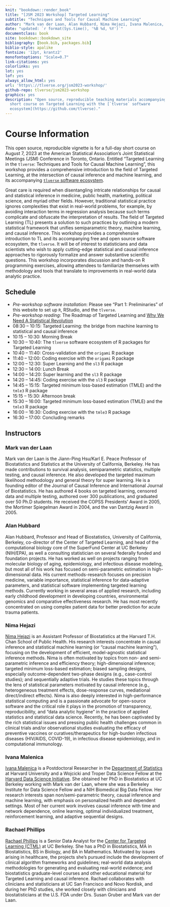 ```yaml
---
knit: "bookdown::render_book"
title: "[JSM 2023 Workshop] Targeted Learning"
subtitle: "Techniques and Tools for Causal Machine Learning"
author: "Mark van der Laan, Alan Hubbard, Nima Hejazi, Ivana Malenica, Rachael Phillips"
date: "updated: `r format(Sys.time(), '%B %d, %Y')`"
documentclass: book
site: bookdown::bookdown_site
bibliography: [book.bib, packages.bib]
biblio-style: apalike
fontsize: '12pt, krantz2'
monofontoptions: "Scale=0.7"
link-citations: yes
colorlinks: yes
lot: yes
lof: yes
always_allow_html: yes
url: 'https\://tlverse.org/jsm2023-workshop/'
github-repo: tlverse/jsm2023-workshop
graphics: yes
description: "Open source, reproducible teaching materials accompanying a
  short course on Targeted Learning with the [`tlverse` software
  ecosystem](https://github.com/tlverse)."
---
```


# Course Information {-}

This open source, reproducible vignette is for a full-day short course on August 7, 2023 at the American Statistical Association's Joint Statistical Meetings (JSM) Conference in Toronto, Ontario. Entitled "Targeted Learning in the `tlverse`: Techniques and Tools for Causal Machine Learning", this workshop provides a comprehensive introduction to the field of Targeted Learning, at the 
intersection of causal inference and machine learning, and its accompanying 
[`tlverse` software ecosystem](https://github.com/tlverse). 

Great care is required when disentangling intricate relationships for causal and statistical inference in medicine, public health, marketing, political science, and myriad other fields. However, traditional statistical practice ignores complexities that exist in real-world problems, for example, by avoiding interaction terms in regression analysis because such terms complicate and obfuscate the interpretation of results. The field of Targeted Learning (TL) presents a solution to such practices by outlining a modern statistical framework that unifies semiparametric theory, machine learning, and causal inference. This workshop provides a comprehensive introduction to TL and its accompanying free and open source software ecosystem, the `tlverse`. It will be of interest to statisticians and data scientists who wish to apply cutting-edge statistical and causal inference approaches to rigorously formalize and answer substantive scientific questions. This workshop incorporates discussion and hands-on R programming exercises, allowing attendees to familiarize themselves with methodology and tools that translate to improvements in real-world data analytic practice. 


## Schedule {-}

* _Pre-workshop software installation_: Please see "Part 1: Preliminaries" of 
  this website to set up `R`, RStudio, and the `tlverse`.
* _Pre-workshop reading_: The Roadmap of Targeted Learning and [Why We 
  Need A Statistical Revolution](https://senseaboutscienceusa.org/super-learning-and-the-revolution-in-knowledge/)
* 08:30 – 10:15: Targeted Learning: the bridge from machine learning to 
  statistical and causal inference
* 10:15 – 10:30: Morning Break
* 10:30 – 10:40: The `tlverse` software ecosystem of R packages for Targeted 
  Learning
* 10:40 – 11:40: Cross-validation and the `origami` R package 
* 11:40 – 12:00: Coding exercise with the `origami` R package
* 12:00 – 12:30: Super Learning and the `sl3` R package
* 12:30 – 14:00: Lunch Break
* 14:00 – 14:20: Super learning and the `sl3` R package
* 14:20 – 14:45: Coding exercise with the `sl3` R package
* 14:45 – 15:15: Targeted minimum loss-based estimation (TMLE) and the `tmle3` 
  R package
* 15:15 – 15:30: Afternoon break
* 15:30 – 16:00: Targeted minimum loss-based estimation (TMLE) and the `tmle3` 
  R package
* 16:00 – 16:30: Coding exercise with the `tmle3` R package
* 16:30 – 17:00: Concluding remarks

<!--
__NOTE: All listings are in Eastern Time.__
-->

## Instructors {-}

### Mark van der Laan {-}

Mark van der Laan is the Jiann-Ping Hsu/Karl E. Peace Professor of Biostatistics and Statistics at the University of California, Berkeley. He has made contributions to survival analysis, semiparametric statistics, multiple testing, and causal inference. He also developed the targeted maximum likelihood methodology and general theory for super learning. He is a founding editor of the Journal of Causal Inference and International Journal of Biostatistics. He has authored 4 books on targeted learning, censored data and multiple testing, authored over 300 publications, and graduated over 50 Ph.D students. He received the COPSS Presidents' Award in 2005, the Mortimer Spiegelman Award in 2004, and the van Dantzig Award in 2005.

### Alan Hubbard {-}

Alan Hubbard, Professor and Head of Biostatistics, University of California, Berkeley, co-director of the Center of Targeted Learning, and head of the computational biology core of the SuperFund Center at UC Berkeley (NIH/EPA), as well a consulting statistician on several federally funded and foundation projects. He has worked as well on projects ranging from molecular biology of aging, epidemiology, and infectious disease modeling, but most all of his work has focused on semi-parametric estimation in high-dimensional data. His current methods-research focuses on precision medicine, variable importance, statistical inference for data-adaptive parameters, and statistical software implementing targeted learning methods. Currently working in several areas of applied research, including early childhood development in developing countries, environmental genomics and comparative effectiveness research. He has most recently concentrated on using complex patient data for better prediction for acute trauma patients.  

### Nima Hejazi {-}

[Nima Hejazi](https://nimahejazi.org) is an Assistant Professor of 
Biostatistics at the Harvard T.H. Chan School of Public Health. His research 
interests concentrate in causal inference and statistical machine learning (or 
"causal machine learning"), focusing on the development of efficient, 
model-agnostic statistical inference methods. Nima is often motivated by 
topics from non- and semi-parametric inference and efficiency theory; 
high-dimensional inference; targeted minimum loss-based estimation; biased 
sampling designs, especially outcome-dependent two-phase designs (e.g., 
case-control studies); and sequentially adaptive trials. He studies these 
topics through the lens of statistical parameters motivated by causal 
inference (e.g., heterogeneous treatment effects, dose-response curves, 
mediational direct/indirect effects). Nima is also deeply interested in 
high-performance statistical computing and is a passionate advocate for 
open-source software and the critical role it plays in the promotion of 
transparency, reproducibility, and "data analytic hygiene" in the practice of 
applied statistics and statistical data science. Recently, he has been 
captivated by the rich statistical issues and pressing public health 
challenges common in clinical trials and/or observational studies evaluating 
the efficacy of preventive vaccines or curatives/therapeutics for high-burden 
infectious diseases (HIV/AIDS, COVID-19), in infectious disease epidemiology, 
and in computational immunology.

### Ivana Malenica {-}

[Ivana Malenica](https://imalenica.github.io/) is a Postdoctoral Researcher in the [Department of Statistics](https://statistics.fas.harvard.edu/) at 
Harvard University and a Wojcicki and Troper Data Science Fellow at the 
[Harvard Data Science Initiative](https://datascience.harvard.edu/). She obtained her PhD in Biostatistics at UC Berkeley working with Mark van der Laan, where she was a Berkeley Institute for Data Science Fellow and a NIH Biomedical Big Data Fellow. Her research interests span non/semi-parametric theory, causal inference and machine learning, with emphasis on personalized health and dependent settings. Most of her current work involves causal inference with time and network dependence, online learning, optimal individualized treatment, reinforcement learning, and adaptive sequential designs.

### Rachael Phillips {-}

[Rachael Phillips](rachaelvphillips@berkeley.edu) is a Senior Data Analyst for 
the [Center for Targeted Learning (CTML)](https://ctml.berkeley.edu) at UC 
Berkeley. She has a PhD in Biostatistics, MA in Biostatistics, BS in Biology, 
and BA in Mathematics. Motivated by issues arising in healthcare, the projects 
she’s pursued include the development of clinical algorithm frameworks and 
guidelines; real-world data analysis methodologies for generating and 
evaluating real-world evidence; and biostatistics graduate-level courses and 
other educational material for Targeted Learning and causal inference. Rachael 
collaborates with clinicians and statisticians at UC San Francisco and Novo 
Nordisk, and during her PhD studies, she worked closely with clinicians and 
biostatisticians at the U.S. FDA under Drs. Susan Gruber and Mark van der Laan.
